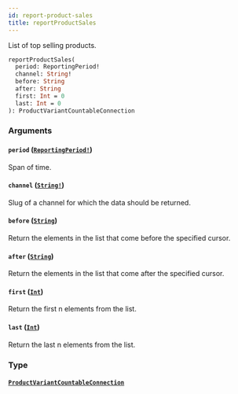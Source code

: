 ```yaml
---
id: report-product-sales
title: reportProductSales
---
```


List of top selling products.

```graphql
reportProductSales(
  period: ReportingPeriod!
  channel: String!
  before: String
  after: String
  first: Int = 0
  last: Int = 0
): ProductVariantCountableConnection

```

### Arguments

#### `period` ([`ReportingPeriod!`](/developer/api-reference/enums/reporting-period.mdx))

Span of time.

#### `channel` ([`String!`](/developer/api-reference/scalars/string.mdx))

Slug of a channel for which the data should be returned.

#### `before` ([`String`](/developer/api-reference/scalars/string.mdx))

Return the elements in the list that come before the specified cursor.

#### `after` ([`String`](/developer/api-reference/scalars/string.mdx))

Return the elements in the list that come after the specified cursor.

#### `first` ([`Int`](/developer/api-reference/scalars/int.mdx))

Return the first n elements from the list.

#### `last` ([`Int`](/developer/api-reference/scalars/int.mdx))

Return the last n elements from the list.

### Type

#### [`ProductVariantCountableConnection`](/developer/api-reference/objects/product-variant-countable-connection.mdx)
